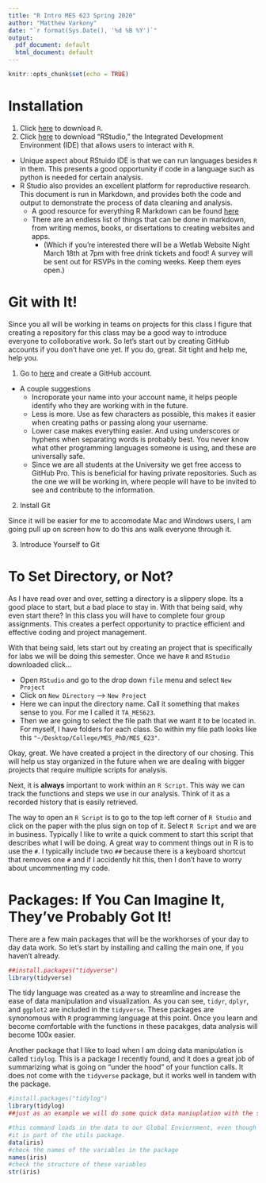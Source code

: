 ```yaml
---
title: "R Intro MES 623 Spring 2020"
author: "Matthew Varkony"
date: "`r format(Sys.Date(), '%d %B %Y')`"
output:
  pdf_document: default
  html_document: default
---
```


```r
knitr::opts_chunk$set(echo = TRUE)
```

# Installation 

1. Click [here](https://cran.r-project.org) to download `R`.
2. Click [here](https://www.rstudio.com/products/rstudio/) to download "RStudio," the Integrated Development Environment (IDE) that allows users to interact with `R`.
  * Unique aspect about RStuido IDE is that we can run languages besides `R` in them. This presents a good opportunity if code in a language such as python is needed for certain analysis. 
  * R Studio also provides an excellent platform for reproductive research. This document is run in Markdown, and provides both the code and output to demonstrate the process of data cleaning and analysis. 
    + A good resource for everything R Markdown can be found [here](https://bookdown.org/yihui/rmarkdown/)
    + There are an endless list of things that can be done in markdown, from writing memos, books, or disertations to creating websites and apps. 
      + (Which if you're interested there will be a Wetlab Website Night March 18th at 7pm with free drink tickets and food! A survey will be sent out for RSVPs in the coming weeks. Keep them eyes open.)

# Git with It!

Since you all will be working in teams on projects for this class I figure that creating a repository for this class may be a good way to introduce everyone to colloborative work. So let's start out by creating GitHub accounts if you don't have one yet. If you do, great. Sit tight and help me, help you. 

1. Go to [here](github.com) and create a GitHub account. 
  
  * A couple suggestions 
    + Incroporate your name into your account name, it helps people identify who they are working with in the future. 
    + Less is more. Use as few characters as possible, this makes it easier when creating paths or passing along your username. 
    + Lower case makes everything easier. And using underscores or hyphens when separating words is probably best. You never know what other programming languages someone is using, and these are universally safe. 
    + Since we are all students at the University we get free access to GitHub Pro. This is beneficial for having private repositories. Such as the one we will be working in, where people will have to be invited to see and contribute to the information. 
    
2. Install Git

Since it will be easier for me to accomodate Mac and Windows users, I am going pull up on screen how to do this ans walk everyone through it. 

3. Introduce Yourself to Git 

# To Set Directory, or Not?

As I have read over and over, setting a directory is a slippery slope. Its a good place to start, but a bad place to stay in. With that being said, why even start there? In this class you will have to complete four group assignments. This creates a perfect opportunity to practice efficient and effective coding and project management. 

With that being said, lets start out by creating an  project that is specifically for labs we will be doing this semester. Once we have `R` and `RStudio` downloaded click... 
    
  * Open `RStudio` and go to the drop down `file` menu and select `New Project`
  * Click on `New Directory` --> `New Project`
  * Here we can input the directory name. Call it something that makes sense to you. For me I called it `TA_MES623`. 
  * Then we are going to select the file path that we want it to be located in. For myself, I have folders for each class. So within my file path looks like this `"~/Desktop/College/MES_PhD/MES_623"`. 
  
Okay, great. We have created a project in the directory of our chosing. This will help us stay organized in the future when we are dealing with bigger projects that require multiple scripts for analysis. 

Next, it is **always** important to work within an `R Script`. This way we can track the functions and steps we use in our analysis. Think of it as a recorded history that is easily retrieved.

The way to open an `R Script` is to go to the top left corner of `R Studio` and click on the paper with the plus sign on top of it. Select `R Script` and we are in business. Typically I like to write a quick comment to start this script that describes what I will be doing. A great way to comment things out in R is to use the `#`. I typically include two `##` because there is a keyboard shortcut that removes one `#` and if I accidently hit this, then I don't have to worry about uncommenting my code. 

# Packages: If You Can Imagine It, They've Probably Got It!

There are a few main packages that will be the workhorses of your day to day data work. So let's start by installing and calling the main one, if you haven't already.

```r
##install.packages("tidyverse")
library(tidyverse)
```
The tidy language was created as a way to streamline and increase the ease of data manipulation and visualization. As you can see, `tidyr`, `dplyr`, and `ggplot2` are included in the `tidyverse`. These packages are synonomous with `R` programming language at this point. Once you learn and become comfortable with the functions in these pacakges, data analysis will become 100x easier. 

Another package that I like to load when I am doing data manipulation is called `tidylog`. This is a package I recently found, and it does a great job of summarizing what is going on "under the hood" of your function calls. It does not come with the `tidyverse` package, but it works well in tandem with the package. 

```r
#install.packages("tidylog")
library(tidylog)
##just as an example we will do some quick data maniuplation with the stock data set in R

#this command loads in the data to our Global Enviornment, even though we can't see it
#it is part of the utils package. 
data(iris)
#check the names of the variables in the package
names(iris)
#check the structure of these variables 
str(iris)
```

